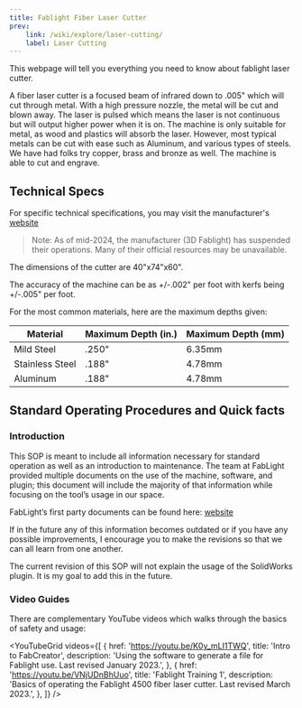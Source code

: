 ```yaml
---
title: Fablight Fiber Laser Cutter
prev: 
    link: /wiki/explore/laser-cutting/
    label: Laser Cutting
---
```



This webpage will tell you everything you need to know about fablight laser cutter.

A fiber laser cutter is a focused beam of infrared down to .005" which will cut through metal. With a high pressure nozzle, the metal will be cut and blown away. The laser is pulsed which means the laser is not continuous but will output higher power when it is on. The machine is only suitable for metal, as wood and plastics will absorb the laser. However, most typical metals can be cut with ease such as Aluminum, and various types of steels. We have had folks try copper, brass and bronze as well. The machine is able to cut and engrave.

## Technical Specs

For specific technical specifications, you may visit the manufacturer's [website](https://www.3dfablight.com/laser-cutting-machines)

> Note: As of mid-2024, the manufacturer (3D Fablight) has suspended their operations. Many of their official resources may be unavailable.

The dimensions of the cutter are 40"x74"x60".

The accuracy of the machine can be as +/-.002" per foot with kerfs being +/-.005" per foot.

For the most common materials, here are the maximum depths given:

| Material | Maximum Depth (in.) | Maximum Depth (mm) |
| --- | --- | --- |
| Mild Steel | .250" | 6.35mm |
| Stainless Steel | .188" | 4.78mm |
| Aluminum | .188" | 4.78mm |

## Standard Operating Procedures and Quick facts

### Introduction

This SOP is meant to include all information necessary for standard operation as well as an introduction to maintenance. The team at FabLight provided multiple documents on the use of the machine, software, and plugin; this document will include the majority of that information while focusing on the tool’s usage in our space.

FabLight’s first party documents can be found here: [website](https://3dfablight.freshdesk.com/support/solutions/articles/33000221174-manuals)

If in the future any of this information becomes outdated or if you have any possible improvements, I encourage you to make the revisions so that we can all learn from one another.

The current revision of this SOP will not explain the usage of the SolidWorks plugin. It is my goal to add this in the future.

### Video Guides

There are complementary YouTube videos which walks through the basics of safety and usage: 


<YouTubeGrid
	videos={[
		{
			href: 'https://youtu.be/K0y_mLI1TWQ',
			title: 'Intro to FabCreator',
			description: 'Using the software to generate a file for Fablight use. Last revised January 2023.',
		},
		{
			href: 'https://youtu.be/VNjUDnBhUuo',
			title: 'Fablight Training 1',
			description: 'Basics of operating the Fablight 4500 fiber laser cutter. Last revised March 2023.',
		},
	]}
/>